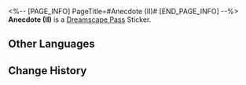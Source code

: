 <%-- [PAGE_INFO]
PageTitle=#Anecdote (II)#
[END_PAGE_INFO] --%>
{{Stub|Location information}}
{{Item Infobox
|id          = 223231
|image       = Dreamscape Pass Sticker Text.png
|type        = Dreamscape Pass Sticker
|type2       = Amusing Ourselves to Death Stickers
|invCategory = 
|rarity      = 4
|effect      = Digital stickers that can be used to decorate the pages of the Dreamtour Handbook. They come in many different styles.
|description = 
|source1     = [[Discuss the Penacony Grand Theater with the singer]]
}}
{{Description|Rumor has it that there was once a galactic pop star so renowned that merely standing still on stage was enough to make his audience crazy.}}
'''Anecdote (II)''' is a [[Dreamscape Pass]] Sticker.

==Other Languages==
{{Other Languages
|en   = Anecdote (II)
|zhs  = 趣闻•其二
|zht  = 趣聞•其二
|ja   = 面白い噂・2
|ko   = 흥미로운 이야기•2
|es   = Anécdota II
|fr   = Anecdote (II)
|ru   = Забавная история II
|th   = ข่าวลือที่น่าสนใจ 2
|vi   = Tin Thú Vị (2)
|de   = Anekdote (II)
|id   = Fakta Menarik 2
|pt   = Anedota (II)
}}

==Change History==
{{Change History|2.0}}